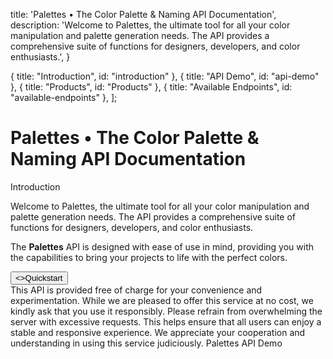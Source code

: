 

  title: 'Palettes • The Color Palette & Naming API Documentation',
  description:
    'Welcome to Palettes, the ultimate tool for all your color manipulation and palette generation needs. The API provides a comprehensive suite of functions for designers, developers, and color enthusiasts.',
}


  { title: "Introduction", id: "introduction" },
  { title: "API Demo", id: "api-demo" },
  { title: "Products", id: "Products" },
  { title: "Available Endpoints", id: "available-endpoints" },
];

<HeroPattern />

# Palettes • The Color Palette & Naming API Documentation

<Heading level={2} id="introduction">
  Introduction
</Heading>

Welcome to Palettes, the ultimate tool for all your color manipulation and palette generation needs. The API provides a comprehensive suite of functions for designers, developers, and color enthusiasts.

The **Palettes** API is designed with ease of use in mind, providing you with the capabilities to bring your projects to life with the perfect colors.

<div className="not-prose mb-16 mt-6 flex gap-3">
  <Button href="/request-params" arrow="right">
    <>Quickstart</>
  </Button>
</div>


<Note>
  This API is provided free of charge for your convenience and experimentation. While we are pleased to offer this service at no cost, we kindly ask that you use it responsibly. Please refrain from overwhelming the server with excessive requests. This helps ensure that all users can enjoy a stable and responsive experience. We appreciate your cooperation and understanding in using this service judiciously.
</Note>

<Heading level={2} id="api-demo">
  Palettes API Demo
</Heading>

<ColorPickerAndDisplay />

<Books/>

<Guides />